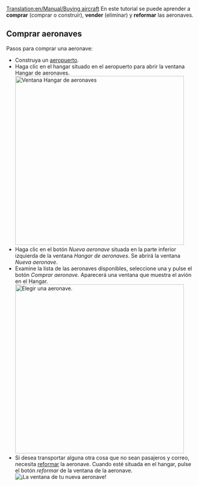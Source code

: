 [[Translation:en/Manual/Buying aircraft]]
{{es/Manual/Tutorial}}
En este tutorial se puede aprender a '''comprar''' (comprar o construir), '''vender''' (eliminar) y '''reformar''' las aeronaves.

==Comprar aeronaves==
Pasos para comprar una aeronave:
* Construya un [[es/Manual/Construir aeropuertos|aeropuerto]].
* Haga clic en el hangar situado en el aeropuerto para abrir la ventana Hangar de aeronaves.<br/>[[File:es/Manual/Step1aircraft.png|none|thumb|450px|Ventana Hangar de aeronaves]]
* Haga clic en el botón ''Nueva aeronave'' situada en la parte inferior izquierda de la ventana ''Hangar de aeronaves''. Se abrirá la ventana ''Nueva aeronave''.
* Examine la lista de las aeronaves disponibles, seleccione una y pulse el botón ''Comprar aeronave''. Aparecerá una ventana que muestra el avión en el Hangar.<br/>[[File:es/Manual/Step3aircraft.png|none|thumb|450px|Elegir una aeronave.]]
* Si desea transportar alguna otra cosa que no sean pasajeros y correo, necesita [[es/Manual/Reformar vehículos|reformar]] la aeronave. Cuando esté situada en el hangar, pulse el botón ''reformar'' de la ventana de la aeronave.<br/>[[File:es/Manual/Step4aircraft.png|none|frame|¡La ventana de tu nueva aeronave!]]
